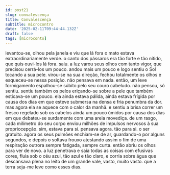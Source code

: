 ```yaml
---
id: post21
slug: convalescença
title: Convalescença
subtitle: microcontro
date: '2025-02-11T09:44:44.132Z'
draft: false
tags: [microconto]
---
```

levantou-se, olhou pela janela e viu que lá fora o mato estava 
extraordinariamente verde. o canto dos pássaros era tão forte e tão nítido,
que quis ouvi-los lá fora. saiu. a luz varou seus olhos com tanto vigor,
que precisou cerrá-los um pouco. andou mais um pouco e logo sentiu o Sol
tocando a sua pele. virou-se na sua direção, fechou totalmente os olhos e
esqueceu-se nessa posição. não pensava em nada. 
então, um leve formigamento espalhou-se súbito 
pelo seu couro cabeludo. não pensou, só sentiu. sentiu também
os pelos eriçando-se sobre a pele que também esticava-se um pouco. 
ela ainda estava pálida, ainda estava frígida por causa dos dias em que esteve submersa
na densa e fria penumbra da dor. mas agora ela se aquece 
com o calor da manhã. e sentiu a brisa correr um fresco 
regelado sob os cabelos ainda um pouco úmidos por causa dos dias
em que debateu-se surdamente com uma areia movediça. de um rasgo, cada 
milímetro do seu corpo enviou milhões de impulsos nervosos à sua propriocepção. 
sim, estava para si. pensava agora. tão para si. o ser gratuito. 
agora os seus pulmões enchiam-se de ar, guardando-o por alguns 
segundos, e depois o soltava frouxo atestando assim
o fim de uma respiração outrora sempre fatigada, sempre curta.
então abriu os olhos para ver de novo.
a luz penetrava e saia todas as coisas com efusivas cores,
fluia sob o céu azul, tão azul e tão claro,
e corria sobre água que descansava plena no leito 
de um grande vale, vasto, muito vasto.
que a terra seja-me leve como esses dias.

